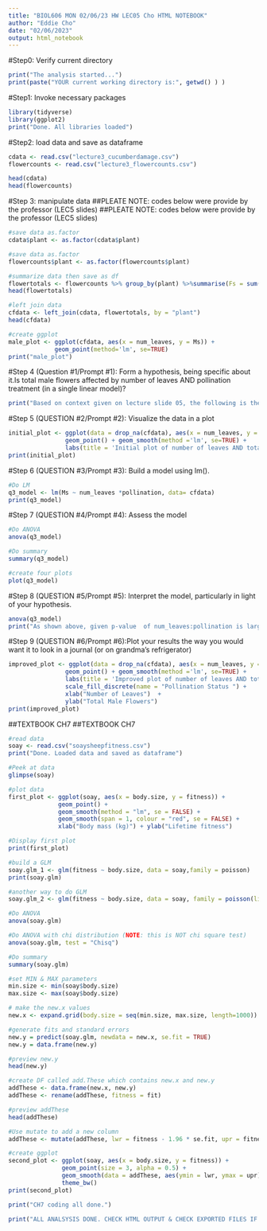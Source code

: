 ---
title: "BIOL606 MON 02/06/23 HW LEC05 Cho HTML NOTEBOOK"
author: "Eddie Cho"
date: "02/06/2023"
output: html_notebook
---

#Step0: Verify current directory
```{r}
print("The analysis started...")
print(paste("YOUR current working directory is:", getwd() ) )
```

#Step1: Invoke necessary packages
```{r setup, include=FALSE}
library(tidyverse)
library(ggplot2)
print("Done. All libraries loaded")
```

#Step2: load data and save as dataframe
```{r}
cdata <- read.csv("lecture3_cucumberdamage.csv")
flowercounts <- read.csv("lecture3_flowercounts.csv")

head(cdata)
head(flowercounts)
```

#Step 3: manipulate data
##PLEATE NOTE: codes below were provide by the professor (LEC5 slides)
##PLEATE NOTE: codes below were provide by the professor (LEC5 slides)
```{r}
#save data as.factor
cdata$plant <- as.factor(cdata$plant)

#save data as.factor
flowercounts$plant <- as.factor(flowercounts$plant)

#summarize data then save as df
flowertotals <- flowercounts %>% group_by(plant) %>%summarise(Fs = sum(F, na.rm=T), Ms = sum(M, na.rm=T))
head(flowertotals)

#left join data
cfdata <- left_join(cdata, flowertotals, by = "plant")
head(cfdata)

#create ggplot
male_plot <- ggplot(cfdata, aes(x = num_leaves, y = Ms)) + 
             geom_point(method='lm', se=TRUE)
print("male_plot")
```
#Step 4 (Question #1/Prompt #1): Form a hypothesis, being specific about it.Is total male flowers affected by number of leaves AND pollination treatment (in a single linear model)?
```{r}
print("Based on context given on lecture slide 05, the following is the hypothesis: thr higher number of leaves and higher pollination treatment by hand, the higher total male flowers will occur")
```

#Step 5 (QUESTION #2/Prompt #2): Visualize the data in a plot
```{r}
initial_plot <- ggplot(data = drop_na(cfdata), aes(x = num_leaves, y = Ms, colour=pollination )) +
                geom_point() + geom_smooth(method ='lm', se=TRUE) + 
                labs(title = 'Initial plot of number of leaves AND total Male flowers')
print(initial_plot)
```
#Step 6 (QUESTION #3/Prompt #3): Build a model using lm().
```{r}
#Do LM 
q3_model <- lm(Ms ~ num_leaves *pollination, data= cfdata)
print(q3_model)
```
#Step 7 (QUESTION #4/Prompt #4): Assess the model
```{r}
#Do ANOVA
anova(q3_model)

#Do summary
summary(q3_model)

#create four plots
plot(q3_model)
```

#Step 8 (QUESTION #5/Prompt #5): Interpret the model, particularly in light of your hypothesis.
```{r}
anova(q3_model)
print("As shown above, given p-value  of num_leaves:pollination is larger than 0.05 (The computed p-value  of num_leaves:pollination is 0.3801), it fails to reject the null hypothesis. In other words, it is not siginificant")
```


#Step 9 (QUESTION #6/Prompt #6):Plot your results the way you would 		want it to look in a journal (or on grandma's refrigerator)
```{r}
improved_plot <- ggplot(data = drop_na(cfdata), aes(x = num_leaves, y = Ms, colour=pollination )) +
                geom_point() + geom_smooth(method ='lm', se=TRUE) + 
                labs(title = 'Improved plot of number of leaves AND total Male flowers') +
                scale_fill_discrete(name = "Pollination Status ") + 
                xlab("Number of Leaves")  + 
                ylab("Total Male Flowers")
print(improved_plot)
```


##TEXTBOOK CH7
##TEXTBOOK CH7
```{r}
#read data
soay <- read.csv("soaysheepfitness.csv")
print("Done. Loaded data and saved as dataframe")

#Peek at data
glimpse(soay)

#plot data
first_plot <- ggplot(soay, aes(x = body.size, y = fitness)) +
              geom_point() +
              geom_smooth(method = "lm", se = FALSE) +
              geom_smooth(span = 1, colour = "red", se = FALSE) +
              xlab("Body mass (kg)") + ylab("Lifetime fitness")

#Display first plot
print(first_plot)

#build a GLM
soay.glm_1 <- glm(fitness ~ body.size, data = soay,family = poisson)
print(soay.glm)

#another way to do GLM
soay.glm_2 <- glm(fitness ~ body.size, data = soay, family = poisson(link = log))

#Do ANOVA
anova(soay.glm)

#Do ANOVA with chi distribution (NOTE: this is NOT chi square test)
anova(soay.glm, test = "Chisq")

#Do summary
summary(soay.glm)

#set MIN & MAX parameters
min.size <- min(soay$body.size)
max.size <- max(soay$body.size)

# make the new.x values
new.x <- expand.grid(body.size = seq(min.size, max.size, length=1000))

#generate fits and standard errors
new.y = predict(soay.glm, newdata = new.x, se.fit = TRUE)
new.y = data.frame(new.y)

#preview new.y
head(new.y)

#create DF called add.These which contains new.x and new.y
addThese <- data.frame(new.x, new.y)
addThese <- rename(addThese, fitness = fit)

#preview addThese
head(addThese)

#Use mutate to add a new column
addThese <- mutate(addThese, lwr = fitness - 1.96 * se.fit, upr = fitness + 1.96 * se.fit)

#create ggplot
second_plot <- ggplot(soay, aes(x = body.size, y = fitness)) +
               geom_point(size = 3, alpha = 0.5) +
               geom_smooth(data = addThese, aes(ymin = lwr, ymax = upr), stat = 'identity') +
               theme_bw()
print(second_plot)

print("CH7 coding all done.")
```

```{r}
print("ALL ANALSYSIS DONE. CHECK HTML OUTPUT & CHECK EXPORTED FILES IF ANY. HAVE A GREAT DAY.")
```
